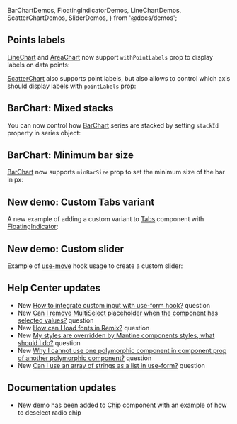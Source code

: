   BarChartDemos,
  FloatingIndicatorDemos,
  LineChartDemos,
  ScatterChartDemos,
  SliderDemos,
} from '@docs/demos';


## Points labels

[LineChart](/charts/line-chart) and [AreaChart](/charts/area-chart) now support `withPointLabels` prop to display labels on data points:

<Demo data={LineChartDemos.pointLabels} />

[ScatterChart](/charts/scatter-chart) also supports point labels, but also allows to control which axis should display labels with `pointLabels` prop:

<Demo data={ScatterChartDemos.pointLabels} />

## BarChart: Mixed stacks

You can now control how [BarChart](/charts/bar-chart) series are stacked by setting `stackId` property in series object:

<Demo data={BarChartDemos.mixedStack} />

## BarChart: Minimum bar size

[BarChart](/charts/bar-chart) now supports `minBarSize` prop to set the minimum size of the bar in px:

<Demo data={BarChartDemos.minBarSize} />

## New demo: Custom Tabs variant

A new example of adding a custom variant to [Tabs](/core/tabs) component with
[FloatingIndicator](/core/floating-indicator):

<Demo data={FloatingIndicatorDemos.tabs} />

## New demo: Custom slider

Example of [use-move](/hooks/use-move) hook usage to create a custom slider:

<Demo data={SliderDemos.customSlider} />

## Help Center updates

- New [How to integrate custom input with use-form hook?](https://help.mantine.dev/q/custom-input-use-form) question
- New [Can I remove MultiSelect placeholder when the component has selected values?](https://help.mantine.dev/q/multiselect-value-placeholder) question
- New [How can I load fonts in Remix?](https://help.mantine.dev/q/remix-load-fonts) question
- New [My styles are overridden by Mantine components styles, what should I do?](https://help.mantine.dev/q/styles-order) question
- New [Why I cannot use one polymorphic component in component prop of another polymorphic component?](https://help.mantine.dev/q/polymorphic-in-polymorphic) question
- New [Can I use an array of strings as a list in use-form?](https://help.mantine.dev/q/list-of-strings-in-use-form) question

## Documentation updates

- New demo has been added to [Chip](/core/chip) component with an example of how to deselect radio chip
